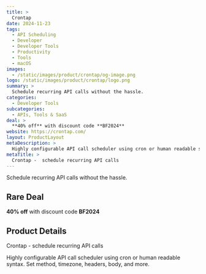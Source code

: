 ```yaml
---
title: >
  Crontap
date: 2024-11-23
tags:
  - API Scheduling
  - Developer
  - Developer Tools
  - Productivity
  - Tools
  - macOS
images:
  - /static/images/product/crontap/og-image.png
logo: /static/images/product/crontap/logo.png
summary: >
  Schedule recurring API calls without the hassle.
categories:
  - Developer Tools
subcategories:
  - APIs, Tools & SaaS
deal: >
  **40% off** with discount code **BF2024**
website: https://crontap.com/
layout: ProductLayout
metaDescription: >
  Highly configurable API call scheduler using cron or human readable syntax. Set method, timezone, headers, body, and more.
metaTitle: >
  Crontap -  schedule recurring API calls
---
```

Schedule recurring API calls without the hassle.

## Rare Deal

**40% off** with discount code **BF2024**

## Product Details
Crontap -  schedule recurring API calls

Highly configurable API call scheduler using cron or human readable syntax. Set method, timezone, headers, body, and more.
